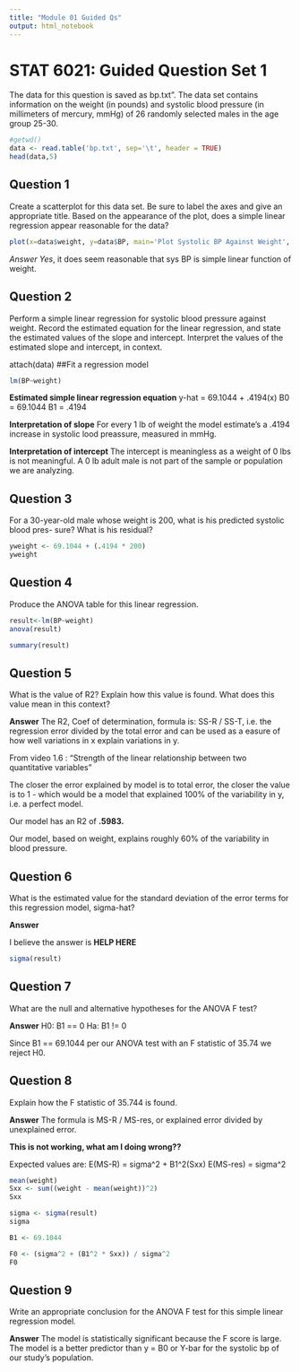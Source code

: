 ```yaml
---
title: "Module 01 Guided Qs"
output: html_notebook
---
```


# STAT 6021: Guided Question Set 1
The data for this question is saved as bp.txt". The data set contains information on the
weight (in pounds) and systolic blood pressure (in millimeters of mercury, mmHg) of 26
randomly selected males in the age group 25-30.

```r
#getwd()
data <- read.table('bp.txt', sep='\t', header = TRUE)
head(data,5)
```

## Question 1

Create a scatterplot for this data set. Be sure to label the axes and give an appropriate
title. Based on the appearance of the plot, does a simple linear regression appear
reasonable for the data?

```r
plot(x=data$weight, y=data$BP, main='Plot Systolic BP Against Weight', xlab = 'Weight (lbs)', ylab = 'Systolic BP (mmHg)')
```


*Answer*
*Yes*, it does seem reasonable that sys BP is simple linear function of weight.



## Question 2

Perform a simple linear regression for systolic blood pressure against weight. Record
the estimated equation for the linear regression, and state the estimated values of
the slope and intercept. Interpret the values of the estimated slope and intercept, in
context.

attach(data)
##Fit a regression model

```r
lm(BP~weight)

```

**Estimated simple linear regression equation**
y-hat = 69.1044 + .4194(x)
B0 = 69.1044
B1 = .4194

**Interpretation of slope**
For every 1 lb of weight the model estimate's a .4194 increase in systolic lood preassure, measured in mmHg. 

**Interpretation of intercept**
The intercept is meaningless as a weight of 0 lbs is not meaningful. A 0 lb adult male is not part of the sample or population we are analyzing.

## Question 3

For a 30-year-old male whose weight is 200, what is his predicted systolic blood pres-
sure? What is his residual?

```r

yweight <- 69.1044 + (.4194 * 200)
yweight


```
## Question 4

Produce the ANOVA table for this linear regression.

```r
result<-lm(BP~weight)
anova(result)

```

```r
summary(result)
```
## Question 5

What is the value of R2? Explain how this value is found. What does this value mean
in this context?

**Answer**
The R2, Coef of determination, formula is: SS-R / SS-T, i.e. the regression error divided by the total error and can be used as a easure of how well variations in x explain variations in y.

From video 1.6 : "Strength of the linear relationship between two quantitative variables"

The closer the error explained by model is to total error, the closer the value is to 1 - which would be a model that explained 100% of the variability in y, i.e. a perfect model.

Our model has an R2 of **.5983.**

Our model, based on weight, explains roughly 60% of the variability in blood pressure.

## Question 6

What is the estimated value for the standard deviation of the error terms for this
regression model, sigma-hat?

**Answer**

I believe the answer is **HELP HERE**
```r
sigma(result)
```

## Question 7

What are the null and alternative hypotheses for the ANOVA F test?

**Answer**
H0: B1 == 0
Ha: B1 != 0

Since B1 == 69.1044 per our ANOVA test with an F statistic of 35.74 we reject H0.

## Question 8

Explain how the F statistic of 35.744 is found.

**Answer**
The formula is 
MS-R / MS-res, or explained error divided by unexplained error. 

**This is not working, what am I doing wrong??**

Expected values are:
E(MS-R) = sigma^2 + B1^2(Sxx)
E(MS-res) = sigma^2
```r
mean(weight)
Sxx <- sum((weight - mean(weight))^2)
Sxx

sigma <- sigma(result)
sigma

B1 <- 69.1044

F0 <- (sigma^2 + (B1^2 * Sxx)) / sigma^2
F0
```

## Question 9

Write an appropriate conclusion for the ANOVA F test for this simple linear regression model.

**Answer**
The model is statistically significant because the F score is large. The model is a better predictor than y = B0 or Y-bar for the systolic bp of our study's population.
